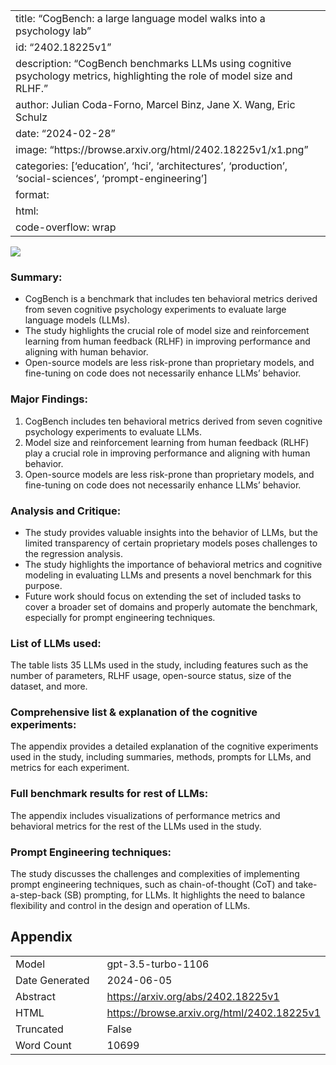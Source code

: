 
---
title: "CogBench: a large language model walks into a psychology lab"
id: "2402.18225v1"
description: "CogBench benchmarks LLMs using cognitive psychology metrics, highlighting the role of model size and RLHF."
author: Julian Coda-Forno, Marcel Binz, Jane X. Wang, Eric Schulz
date: "2024-02-28"
image: "https://browse.arxiv.org/html/2402.18225v1/x1.png"
categories: ['education', 'hci', 'architectures', 'production', 'social-sciences', 'prompt-engineering']
format:
  html:
    code-overflow: wrap
---

![](https://browse.arxiv.org/html/2402.18225v1/x1.png)

### **Summary:**
- CogBench is a benchmark that includes ten behavioral metrics derived from seven cognitive psychology experiments to evaluate large language models (LLMs).
- The study highlights the crucial role of model size and reinforcement learning from human feedback (RLHF) in improving performance and aligning with human behavior.
- Open-source models are less risk-prone than proprietary models, and fine-tuning on code does not necessarily enhance LLMs' behavior.

### **Major Findings:**
1. CogBench includes ten behavioral metrics derived from seven cognitive psychology experiments to evaluate LLMs.
2. Model size and reinforcement learning from human feedback (RLHF) play a crucial role in improving performance and aligning with human behavior.
3. Open-source models are less risk-prone than proprietary models, and fine-tuning on code does not necessarily enhance LLMs' behavior.

### **Analysis and Critique:**
- The study provides valuable insights into the behavior of LLMs, but the limited transparency of certain proprietary models poses challenges to the regression analysis.
- The study highlights the importance of behavioral metrics and cognitive modeling in evaluating LLMs and presents a novel benchmark for this purpose.
- Future work should focus on extending the set of included tasks to cover a broader set of domains and properly automate the benchmark, especially for prompt engineering techniques.

### **List of LLMs used:**
The table lists 35 LLMs used in the study, including features such as the number of parameters, RLHF usage, open-source status, size of the dataset, and more.

### **Comprehensive list & explanation of the cognitive experiments:**
The appendix provides a detailed explanation of the cognitive experiments used in the study, including summaries, methods, prompts for LLMs, and metrics for each experiment.

### **Full benchmark results for rest of LLMs:**
The appendix includes visualizations of performance metrics and behavioral metrics for the rest of the LLMs used in the study.

### **Prompt Engineering techniques:**
The study discusses the challenges and complexities of implementing prompt engineering techniques, such as chain-of-thought (CoT) and take-a-step-back (SB) prompting, for LLMs. It highlights the need to balance flexibility and control in the design and operation of LLMs.

## Appendix

|          |          |
|----------|----------|
| Model     | gpt-3.5-turbo-1106       |
| Date Generated     | 2024-06-05       |
| Abstract | [https://arxiv.org/abs/2402.18225v1](https://arxiv.org/abs/2402.18225v1)        |
| HTML     | [https://browse.arxiv.org/html/2402.18225v1](https://browse.arxiv.org/html/2402.18225v1)       |
| Truncated       | False       |
| Word Count       | 10699       |